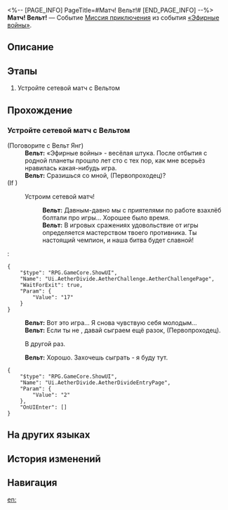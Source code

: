 <%-- [PAGE_INFO]
PageTitle=#Матч! Вельт!#
[END_PAGE_INFO] --%>
{{Дополнить|Диалоги.}}
{{Миссия Инфобокс
|id              = 8014137
|Название        = 
|Изображение     = Миссия Матч! Вельт!.png
|Тип             = Миссия приключения
|Событие         = «Эфирные войны»
|Глава           = 
|Условия         = 
* Завершена [[Миссия приключения]] «[[Матч! Цинцюэ!]]»
* Завершена [[Миссия приключения]] «[[Матч! Пеппи!]]»
* Завершена [[Миссия приключения]] «[[Матч! Сампо!]]»
* Завершена [[Миссия приключения]] «[[Матч! Броня!]]»
* Завершена [[Миссия приключения]] «[[Победа! Межзвёздный праздник!]]»
|Персонажи       = Вельт; Первопроходец
|СтартЛокация    = [[Ярило-VI]] — [[Старый испытательный полигон]]
|Мир             = Ярило-VI
|Предыдущая      = Победа! Межзвёздный праздник!
|Следующая       = 
|Награды         = 
}}
'''Матч! Вельт!''' — Событие [[Миссия приключения]] из события [[«Эфирные войны»]].

==Описание==
{{Описание|<!--официальное описание из Перекрёстка судеб-->}}

==Этапы==
# Устройте сетевой матч с Вельтом

==Прохождение==
{{Дополнить}}
===Устройте сетевой матч с Вельтом===
{{Описание миссии|тип=Миссия приключения|локация=Старый испытательный полигон|Основная игровая механика «Эфирных войн» - матчи. Бросьте вызов разным игрокам и покажите свою истинную силу!}}
{{Диалог Начало}}

;(Поговорите с Вельт Янг)
:'''Вельт:''' «Эфирные войны» - весёлая штука. После отбытия с родной планеты прошло лет сто с тех пор, как мне всерьёз нравилась какая-нибудь игра.
:'''Вельт:''' Сразишься со мной, (Первопроходец)?
;(If )
:{{Диалог|undefined}} Устроим сетевой матч!
::'''Вельт:''' Давным-давно мы с приятелями по работе взахлёб болтали про игры... Хорошее было время.
::'''Вельт:''' В игровых сражениях удовольствие от игры определяется мастерством твоего противника. Ты настоящий чемпион, и наша битва будет славной!
:<pre>{
	"$type": "RPG.GameCore.ShowUI",
	"Name": "Ui.AetherDivide.AetherChallenge.AetherChallengePage",
	"WaitForExit": true,
	"Param": {
		"Value": "17"
	}
}</pre>
:'''Вельт:''' Вот это игра... Я снова чувствую себя молодым...
:'''Вельт:''' Если ты не {{MC|м=занят|ж=занята}}, давай сыграем ещё разок, (Первопроходец).
:{{Диалог|Стрелка}} В другой раз.
:'''Вельт:''' Хорошо. Захочешь сыграть - я буду тут.
<pre>{
	"$type": "RPG.GameCore.ShowUI",
	"Name": "Ui.AetherDivide.AetherDivideEntryPage",
	"Param": {
		"Value": "2"
	},
	"OnUIEnter": []
}</pre>
{{Диалог Конец}}

==На других языках==
{{На других языках
|en   = Hyperlink Match, Welt!
|zhs  = 超链接对决！瓦尔特
|zht  = 超連結對決！瓦爾特
|ja   = ハイパーリンクバトル！ヴェルト
|ko   = 하이퍼링크 대결! 웰트
|es   = Enfrentamiento de hipervínculos: Welt
|fr   = Combat hyperlink&nbsp;: Welt&nbsp;!
|ru   = Матч! Вельт!
|th   = ประลองไฮเปอร์ลิงก์กับ Welt!
|vi   = Quyết Đấu Siêu Liên Kết! Welt
|de   = Hyperlinkmatch, Welt!
|id   = Duel Hyperlink, Welt!
|pt   = Batalha de Hyperlink, Welt!
}}

==История изменений==
{{История изменений|3.5}}

==Навигация==
{{Миссия приключения Навбокс|Глава }}

[[en:]]
